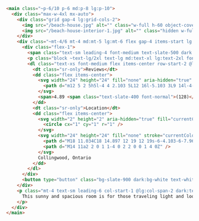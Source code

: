 ```html title="index.html" del=/( p-6.*?)"/ ins="~p-6/10" del=" text-lg md:text-xl lg:text-2xl" ins=/~text-lg\/2xl/ ins="~mt-4/6" del=" mt-4 md:mt-5 lg:mt-6" ins="~mt-1/2.5" del=" mt-1 lg:mt-2.5"
<main class="~p-6/10 p-6 md:p-8 lg:p-10">
  <div class="max-w-4xl mx-auto">
    <div class="grid gap-4 lg:grid-cols-2">
      <img src="/beach-house.jpg" alt="" class="w-full h-60 object-cover rounded-lg lg:h-52" />
      <img src="/beach-house-interior-1.jpg" alt="" class="hidden w-full h-52 object-cover rounded-lg lg:block" />
    </div>
    <div class="~mt-4/6 mt-4 md:mt-5 lg:mt-6 flex gap-4 items-start lg:items-center flex-col lg:flex-row">
      <div class="flex-1">
        <span class="text-sm leading-4 font-medium text-slate-500 dark:text-slate-400">Entire house</span>
        <p class="block ~text-lg/2xl text-lg md:text-xl lg:text-2xl font-semibold text-white @lg:text-slate-900 dark:@lg:text-white">Beach House in Collingwood</p>
        <dl class="text-xs font-medium flex items-center row-start-2 @lg:row-start-3">
          <dt class="sr-only">Reviews</dt>
          <dd class="flex items-center">
            <svg width="24" height="24" fill="none" aria-hidden="true" class="mr-1 stroke-current">
              <path d="m12 5 2 5h5l-4 4 2.103 5L12 16l-5.103 3L9 14l-4-4h5l2-5Z"  stroke-width="2" stroke-linecap="round" stroke-linejoin="round" />
            </svg>
            <span>4.89 <span class="text-slate-400 font-normal">(128)</span></span>
          </dd>
          <dt class="sr-only">Location</dt>
          <dd class="flex items-center">
            <svg width="2" height="2" aria-hidden="true" fill="currentColor" class="mx-3 text-slate-300">
              <circle cx="1" cy="1" r="1" />
            </svg>
            <svg width="24" height="24" fill="none" stroke="currentColor" stroke-width="2" stroke-linecap="round" stroke-linejoin="round" class="mr-1 text-slate-400 dark:text-slate-500" aria-hidden="true">
              <path d="M18 11.034C18 14.897 12 19 12 19s-6-4.103-6-7.966C6 7.655 8.819 5 12 5s6 2.655 6 6.034Z" />
              <path d="M14 11a2 2 0 1 1-4 0 2 2 0 0 1 4 0Z" />
            </svg>
            Collingwood, Ontario
          </dd>
        </dl>
      </div>
      <button type="button" class="bg-slate-900 dark:bg-white text-white dark:text-slate-900 text-sm leading-6 font-medium py-2 px-3 rounded-lg">Check availability</button>
    </div>
    <p class="mt-4 text-sm leading-6 col-start-1 @lg:col-span-2 dark:text-slate-400">
      This sunny and spacious room is for those traveling light and looking for a comfy and cosy place to lay their head for a night or two. This beach house sits in a vibrant neighborhood littered with cafes, pubs, restaurants and supermarkets and is close to all the major attractions such as Edinburgh Castle and Arthur's Seat.
    </p>
  </div>
</main>

```